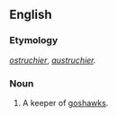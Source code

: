 ==English==

===Etymology===
{{OF.}} ''[[ostruchier]]'', ''[[austruchier]].''

===Noun===
{{en-noun}}

# {{obsolete}} A keeper of [[goshawks]].
